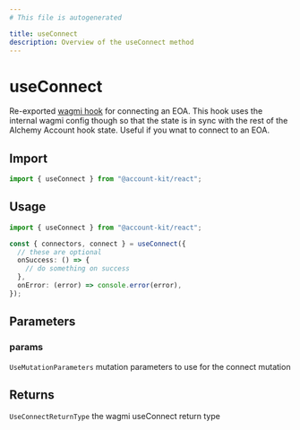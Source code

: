 ```yaml
---
# This file is autogenerated

title: useConnect
description: Overview of the useConnect method
---
```


# useConnect

Re-exported [wagmi hook](https://wagmi.sh/react/api/hooks/useConnect) for connecting an EOA. This hook
uses the internal wagmi config though so that the state
is in sync with the rest of the Alchemy Account hook state.
Useful if you wnat to connect to an EOA.

## Import

```ts
import { useConnect } from "@account-kit/react";
```

## Usage

```ts twoslash
import { useConnect } from "@account-kit/react";

const { connectors, connect } = useConnect({
  // these are optional
  onSuccess: () => {
    // do something on success
  },
  onError: (error) => console.error(error),
});
```

## Parameters

### params

`UseMutationParameters`
mutation parameters to use for the connect mutation

## Returns

`UseConnectReturnType`
the wagmi useConnect return type
